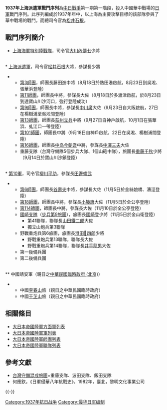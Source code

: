 '''1937年上海派遣軍戰鬥序列'''為[[抗日战争|中日戰爭]]第一期第一階段，投入中國華中戰場的[[日本军|日軍]]戰鬥序列。此序列編成於1937年年中，以上海為主要攻擊目標的該部隊參與了華中戰場的戰鬥，而總司令官為[[松井石根|松井石根]]。

== 戰鬥序列簡介 ==
* [[上海海軍特別陸戰隊|上海海軍特別陸戰隊]]，司令官[[大川內傳七|大川內傳七]]少將
<br />
* [[上海派遣軍|上海派遣軍]]，司令官[[松井石根|松井石根]]大將，參謀長{{link-ja|飯沼守}}少將
** [[第3師團|第3師團]]，師團長藤田進中將（8月18日於熱田港啟航，8月23日到吳淞、張華浜登陸）
** [[第11師團|第11師團]]，師團長{{link-ja|山室宗武}}中將，參謀長{{link-ja|片村四八}}大佐（8月18日於多渡津啟航，於8月23日到達寶山川沙河口，強行登陸成功）
** [[第9師團|第9師團]]，師團長{{link-ja|吉住良輔}}中將，參謀長[[中川廣|中川廣]]大佐（9月23日自大阪啟航，27日在楊樹浦至吳淞間登陸）
** [[第13師團|第13師團]]，師團長[[荻州立兵|荻州立兵]]中將（9月27日自神戶啟航，10月1日在張華浜、虬江口一帶登陸）
** [[第101師團|第101師團]]，師團長{{link-ja|伊東政喜}}中將（9月18日自神戶啟航，22日在吳淞、楊樹浦間登陸）
** [[第16師團|第16師團]]，師團長[[中岛今朝吾|中岛今朝吾]]中將，參謀長[[中澤三夫|中澤三夫]]大佐
** 重藤支隊（台灣守備隊5個步兵大隊、1個山砲中隊），旅團長[[重藤千秋|重藤千秋]]少將（9月14日於寶山川沙鎮登陸）
<br />
* [[第10軍_(日本陸軍)|第10軍]]，司令官[[柳川平助|柳川平助]]，參謀長[[田邊盛武|田邊盛武]]
** [[第6師團|第6師團]]，師團長[[谷壽夫|谷壽夫]]中將，參謀長{{link-ja|下野一霍}}大佐（11月5日於金絲娘橋、漕涇登陸）
** [[第18師團|第18師團]]，師團長{{link-ja|牛島貞雄}}中將，參謀長[[小籐惠|小籐惠]]大佐（11月5日於全公亭登陸）
** [[第114師團|第114師團]]，師團長{{link-ja|末松茂治}}中將，參謀長{{link-ja|磯田三郎}}大佐（11月10日於全公亭登陸）
** [[國崎支隊|國崎支隊]]（[[步兵第9旅團|步兵第9旅團]]），旅團長[[國崎登|國崎登]]少將（11月5日於金山衛登陸）
*** 第41聯隊，聯隊長[[山田鐵二郎|山田鐵二郎]]大佐
*** 獨立山炮兵第3聯隊
** 野戰重炮兵第6旅團，旅團長[[澄田𧶛四郎|澄田𧶛四郎]]少將
*** 野戰重炮兵第13聯隊，聯隊長{{link-ja|橋本欣五郎}}大佐
*** 野戰重炮兵第14聯隊，聯隊長[[井手龍男|井手龍男]]大佐
** 第一後備兵團
** 第二後備兵團
<br />
** 中國靖安軍（親日之[[中華民國臨時政府_(北京)|中華民國臨時政府 (北京)]]）
** 中國[[李春山|李春山]]旅（親日之中華民國臨時政府）
** 中國[[于芷山|于芷山]]旅（親日之中華民國臨時政府）

==相關條目==
* [[大日本帝國陸軍方面軍列表|大日本帝國陸軍方面軍列表]]
* [[大日本帝國陸軍軍列表|大日本帝國陸軍軍列表]]
* [[大日本帝國陸軍師團列表|大日本帝國陸軍師團列表]]
* [[大日本帝國陸軍聯隊列表|大日本帝國陸軍聯隊列表]]

== 參考文獻 ==
{{Reflist}}
*[[台灣守備混成旅團|台灣守備混成旅團]]=重藤支隊、波田支隊、飯田支隊
* 何應欽，《日軍侵華八年抗戰史》，1982年，臺北，黎明文化事業公司 

{{-}}
{{中日戰爭兩軍戰鬥序列}}
[[Category:1937年抗日战争|Category:1937年抗日战争]]
[[Category:侵华日军编制|Category:侵华日军编制]]